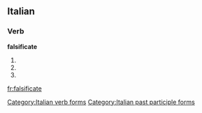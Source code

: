 ==Italian==

===Verb===
'''falsificate'''

# {{conjugation of|falsificare||2|p|pres|ind|lang=it}}
# {{conjugation of|falsificare||2|p|imp|lang=it}}
# {{form of|[[feminine|Feminine]] plural|falsificato}}

[[Category:Italian verb forms]]
[[Category:Italian past participle forms]]

[[fr:falsificate]]